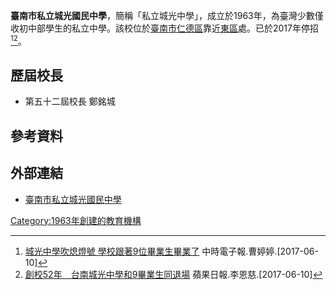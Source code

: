 {{Infobox School
|name           = 臺南市私立城光國民中學 
|other_name     = 
|image          = 
|motto          = 
|established    = 1963年
|postcode       = 717
|country        = {{TWN}}
|type           = 私立國民中學
|affiliation    = 
|district       = 
|grades         = 
|president      = 
|principal      = 鄭銘城
|dean           = 
|faculty        = 6
|staff          = 3
|students       = 0
|conference     = 
|colors         =
|mascot         = 
|free_label     = 
|free_text      = 
|magazine       =
|address        = [[臺南市|臺南市]][[仁德區|仁德區]]文華路三段593號
|telephone      = +886 6 270 3301
|fax            =
|information    =
|website        = http://www.cgjh.tn.edu.tw 
}}

'''臺南市私立城光國民中學'''，簡稱「私立城光中學」，成立於1963年，為臺灣少數僅收初中部學生的私立中學。該校位於[[臺南市|臺南市]][[仁德區|仁德區]]靠近[[東區_(台南市)|東區]]處。已於2017年停招<ref>[http://www.chinatimes.com/realtimenews/20170610002230-260405 城光中學吹熄燈號 學校跟著9位畢業生畢業了] {{Wayback|url=http://www.chinatimes.com/realtimenews/20170610002230-260405 |date=20171212031435 }}中時電子報.曹婷婷.[2017-06-10]</ref><ref>[https://tw.appledaily.com/new/realtime/20170610/1137335/ 創校52年　台南城光中學和9畢業生同退場] {{Wayback|url=https://tw.appledaily.com/new/realtime/20170610/1137335/ |date=20171211105140 }}蘋果日報.李恩慈.[2017-06-10]</ref>。

==歷屆校長==
*第五十二屆校長 鄭銘城

== 參考資料 ==
{{Reflist}}

==外部連結==
* [https://web.archive.org/web/20120626100348/http://www.cgjh.tnc.edu.tw/ 臺南市私立城光國民中學]

{{臺南市國民中小學}}

[[Category:1963年創建的教育機構|Category:1963年創建的教育機構]]